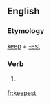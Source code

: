 ==English==

===Etymology===
[[keep]] + [[-est]]

===Verb===
{{en-verb form}}

# {{archaic-verb-form}} {{conjugation of|keep||2|s|pres|act|ind}}

[[fr:keepest]]